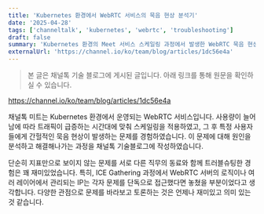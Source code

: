 ```yaml
---
title: 'Kubernetes 환경에서 WebRTC 서비스의 묵음 현상 분석기'
date: '2025-04-28'
tags: ['channeltalk', 'kubernetes', 'webrtc', 'troubleshooting']
draft: false
summary: 'Kubernetes 환경의 Meet 서비스 스케일링 과정에서 발생한 WebRTC 묵음 현상에 대해 원인을 분석하고 해결해나가는 과정을 채널톡 기술블로그에 작성하였습니다'
externalUrl: 'https://channel.io/ko/team/blog/articles/1dc56e4a'
---
```


> 본 글은 채널톡 기술 블로그에 게시된 글입니다. 아래 링크를 통해 원문을 확인하실 수 있습니다.

https://channel.io/ko/team/blog/articles/1dc56e4a

채널톡 미트는 Kubernetes 환경에서 운영되는 WebRTC 서비스입니다. 사용량이 늘어남에 따라 트래픽이 급증하는 시간대에 맞춰 스케일링을 적용하였고, 그 후 특정 사용자들에게 간헐적인 묵음 현상이 발생하는 문제를 경험하였습니다. 이 문제에 대해 원인을 분석하고 해결해나가는 과정을 채널톡 기술블로그에 작성하였습니다.

단순히 지표만으로 보이지 않는 문제를 서로 다른 직무의 동료와 함께 트러블슈팅한 경험은 꽤 재미있었습니다. 특히, ICE Gathering 과정에서 WebRTC 서버의 로직이나 여러 레이어에서 관리되는 IP는 각자 문제를 단독으로 접근했다면 놓쳤을 부분이었다고 생각합니다. 다양한 관점으로 문제를 바라보고 토론하는 것은 언제나 재미있고 의미 있는 것 같습니다.
